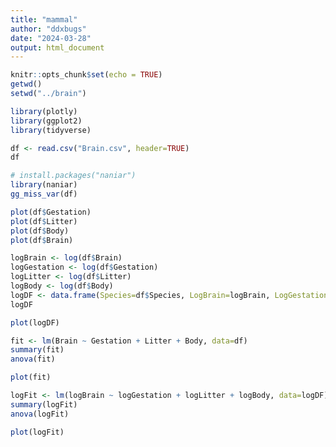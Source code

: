```yaml
---
title: "mammal"
author: "ddxbugs"
date: "2024-03-28"
output: html_document
---
```


```r
knitr::opts_chunk$set(echo = TRUE)
getwd()
setwd("../brain")

library(plotly)
library(ggplot2)
library(tidyverse)

```

```r
df <- read.csv("Brain.csv", header=TRUE)
df
```

```r
# install.packages("naniar")
library(naniar)
gg_miss_var(df)
```
```r
plot(df$Gestation)
plot(df$Litter)
plot(df$Body)
plot(df$Brain)
```
```r
logBrain <- log(df$Brain)
logGestation <- log(df$Gestation)
logLitter <- log(df$Litter)
logBody <- log(df$Body)
logDF <- data.frame(Species=df$Species, LogBrain=logBrain, LogGestation=logGestation, LogLitter=logLitter, LogBody=logBody)
logDF
```
```r
plot(logDF)
```

```r
fit <- lm(Brain ~ Gestation + Litter + Body, data=df)
summary(fit)
anova(fit)
```
```r
plot(fit)
```



```r
logFit <- lm(logBrain ~ logGestation + logLitter + logBody, data=logDF)
summary(logFit)
anova(logFit)
```

```r
plot(logFit)
```

